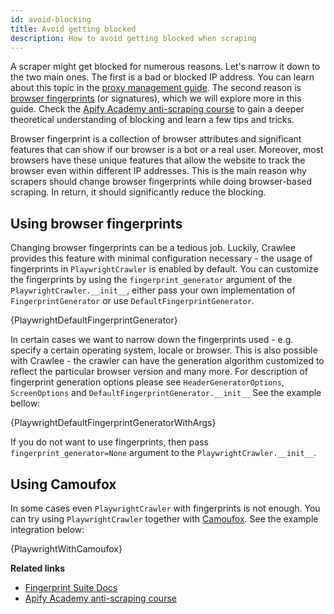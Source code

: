 ```yaml
---
id: avoid-blocking
title: Avoid getting blocked
description: How to avoid getting blocked when scraping
---
```





A scraper might get blocked for numerous reasons. Let's narrow it down to the two main ones. The first is a bad or blocked IP address. You can learn about this topic in the [proxy management guide](./proxy-management). The second reason is [browser fingerprints](https://pixelprivacy.com/resources/browser-fingerprinting/) (or signatures), which we will explore more in this guide. Check the [Apify Academy anti-scraping course](https://docs.apify.com/academy/anti-scraping) to gain a deeper theoretical understanding of blocking and learn a few tips and tricks.

Browser fingerprint is a collection of browser attributes and significant features that can show if our browser is a bot or a real user. Moreover, most browsers have these unique features that allow the website to track the browser even within different IP addresses. This is the main reason why scrapers should change browser fingerprints while doing browser-based scraping. In return, it should significantly reduce the blocking.

## Using browser fingerprints

Changing browser fingerprints can be a tedious job. Luckily, Crawlee provides this feature with minimal configuration necessary - the usage of fingerprints in <ApiLink to="class/PlaywrightCrawler">`PlaywrightCrawler`</ApiLink> is enabled by default. You can customize the fingerprints by using the `fingerprint_generator` argument of the <ApiLink to="class/PlaywrightCrawler#__init__">`PlaywrightCrawler.__init__`</ApiLink>, either pass your own implementation of <ApiLink to="class/FingerprintGenerator">`FingerprintGenerator`</ApiLink> or use <ApiLink to="class/BrowserforgeFingerprintGenerator">`DefaultFingerprintGenerator`</ApiLink>.

<RunnableCodeBlock className="language-python" language="python">
    {PlaywrightDefaultFingerprintGenerator}
</RunnableCodeBlock>

In certain cases we want to narrow down the fingerprints used - e.g. specify a certain operating system, locale or browser. This is also possible with Crawlee - the crawler can have the generation algorithm customized to reflect the particular browser version and many more. For description of fingerprint generation options please see <ApiLink to="class/HeaderGeneratorOptions">`HeaderGeneratorOptions`</ApiLink>, <ApiLink to="class/ScreenOptions">`ScreenOptions`</ApiLink> and <ApiLink to="class/BrowserforgeFingerprintGenerator#__init__">`DefaultFingerprintGenerator.__init__`</ApiLink>  See the example bellow:

<CodeBlock className="language-python">
    {PlaywrightDefaultFingerprintGeneratorWithArgs}
</CodeBlock>

If you do not want to use fingerprints, then pass `fingerprint_generator=None` argument to the <ApiLink to="class/PlaywrightCrawler#__init__">`PlaywrightCrawler.__init__`</ApiLink>.

## Using Camoufox

In some cases even <ApiLink to="class/PlaywrightCrawler">`PlaywrightCrawler`</ApiLink> with fingerprints is not enough. You can try using <ApiLink to="class/PlaywrightCrawler">`PlaywrightCrawler`</ApiLink> together with [Camoufox](https://camoufox.com/). See the example integration below:

<RunnableCodeBlock className="language-python" language="python">
    {PlaywrightWithCamoufox}
</RunnableCodeBlock>

**Related links**

- [Fingerprint Suite Docs](https://github.com/apify/fingerprint-suite)
- [Apify Academy anti-scraping course](https://docs.apify.com/academy/anti-scraping)
